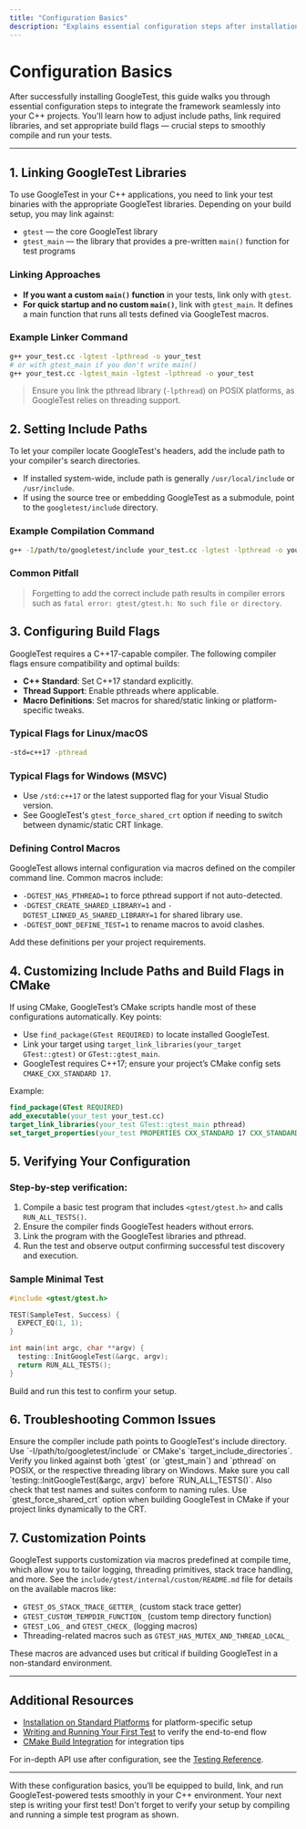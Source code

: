 ```yaml
---
title: "Configuration Basics"
description: "Explains essential configuration steps after installation, such as linking libraries, adjusting include paths, and setting build flags. Equips users to smoothly compile and use the framework in their own C++ applications."
---
```


# Configuration Basics

After successfully installing GoogleTest, this guide walks you through essential configuration steps to integrate the framework seamlessly into your C++ projects. You'll learn how to adjust include paths, link required libraries, and set appropriate build flags — crucial steps to smoothly compile and run your tests.

---

## 1. Linking GoogleTest Libraries

To use GoogleTest in your C++ applications, you need to link your test binaries with the appropriate GoogleTest libraries. Depending on your build setup, you may link against:

- `gtest` — the core GoogleTest library
- `gtest_main` — the library that provides a pre-written `main()` function for test programs

### Linking Approaches

- **If you want a custom `main()` function** in your tests, link only with `gtest`.
- **For quick startup and no custom `main()`**, link with `gtest_main`. It defines a main function that runs all tests defined via GoogleTest macros.

### Example Linker Command
```sh
g++ your_test.cc -lgtest -lpthread -o your_test
# or with gtest_main if you don't write main()
g++ your_test.cc -lgtest_main -lgtest -lpthread -o your_test
```

> Ensure you link the pthread library (`-lpthread`) on POSIX platforms, as GoogleTest relies on threading support.

## 2. Setting Include Paths

To let your compiler locate GoogleTest's headers, add the include path to your compiler's search directories.

- If installed system-wide, include path is generally `/usr/local/include` or `/usr/include`.
- If using the source tree or embedding GoogleTest as a submodule, point to the `googletest/include` directory.

### Example Compilation Command
```sh
g++ -I/path/to/googletest/include your_test.cc -lgtest -lpthread -o your_test
```

### Common Pitfall

> Forgetting to add the correct include path results in compiler errors such as `fatal error: gtest/gtest.h: No such file or directory`.

## 3. Configuring Build Flags

GoogleTest requires a C++17-capable compiler. The following compiler flags ensure compatibility and optimal builds:

- **C++ Standard**: Set C++17 standard explicitly.
- **Thread Support**: Enable pthreads where applicable.
- **Macro Definitions**: Set macros for shared/static linking or platform-specific tweaks.

### Typical Flags for Linux/macOS
```sh
-std=c++17 -pthread
```

### Typical Flags for Windows (MSVC)
- Use `/std:c++17` or the latest supported flag for your Visual Studio version.
- See GoogleTest's `gtest_force_shared_crt` option if needing to switch between dynamic/static CRT linkage.

### Defining Control Macros

GoogleTest allows internal configuration via macros defined on the compiler command line. Common macros include:

- `-DGTEST_HAS_PTHREAD=1` to force pthread support if not auto-detected.
- `-DGTEST_CREATE_SHARED_LIBRARY=1` and `-DGTEST_LINKED_AS_SHARED_LIBRARY=1` for shared library use.
- `-DGTEST_DONT_DEFINE_TEST=1` to rename macros to avoid clashes.

Add these definitions per your project requirements.

## 4. Customizing Include Paths and Build Flags in CMake

If using CMake, GoogleTest’s CMake scripts handle most of these configurations automatically. Key points:

- Use `find_package(GTest REQUIRED)` to locate installed GoogleTest.
- Link your target using `target_link_libraries(your_target GTest::gtest)` or `GTest::gtest_main`.
- GoogleTest requires C++17; ensure your project’s CMake config sets `CMAKE_CXX_STANDARD 17`.

Example:
```cmake
find_package(GTest REQUIRED)
add_executable(your_test your_test.cc)
target_link_libraries(your_test GTest::gtest_main pthread)
set_target_properties(your_test PROPERTIES CXX_STANDARD 17 CXX_STANDARD_REQUIRED YES)
```

## 5. Verifying Your Configuration

### Step-by-step verification:

1. Compile a basic test program that includes `<gtest/gtest.h>` and calls `RUN_ALL_TESTS()`.
2. Ensure the compiler finds GoogleTest headers without errors.
3. Link the program with the GoogleTest libraries and pthread.
4. Run the test and observe output confirming successful test discovery and execution.

### Sample Minimal Test
```cpp
#include <gtest/gtest.h>

TEST(SampleTest, Success) {
  EXPECT_EQ(1, 1);
}

int main(int argc, char **argv) {
  testing::InitGoogleTest(&argc, argv);
  return RUN_ALL_TESTS();
}
```

Build and run this test to confirm your setup.

## 6. Troubleshooting Common Issues

<AccordionGroup title="Common Configuration Issues and How to Fix Them">
<Accordion title="Compiler Cannot Find gtest/gtest.h">
Ensure the compiler include path points to GoogleTest's include directory. Use `-I/path/to/googletest/include` or CMake's `target_include_directories`.
</Accordion>
<Accordion title="Linker Errors about Undefined References">
Verify you linked against both `gtest` (or `gtest_main`) and `pthread` on POSIX, or the respective threading library on Windows.
</Accordion>
<Accordion title="Runtime Errors or Tests Not Executing">
Make sure you call `testing::InitGoogleTest(&argc, argv)` before `RUN_ALL_TESTS()`. Also check that test names and suites conform to naming rules.
</Accordion>
<Accordion title="Mismatch of Runtime Libraries (MSVC)">
Use `gtest_force_shared_crt` option when building GoogleTest in CMake if your project links dynamically to the CRT.
</Accordion>
</AccordionGroup>

## 7. Customization Points

GoogleTest supports customization via macros predefined at compile time, which allow you to tailor logging, threading primitives, stack trace handling, and more. See the `include/gtest/internal/custom/README.md` file for details on the available macros like:

- `GTEST_OS_STACK_TRACE_GETTER_` (custom stack trace getter)
- `GTEST_CUSTOM_TEMPDIR_FUNCTION_` (custom temp directory function)
- `GTEST_LOG_` and `GTEST_CHECK_` (logging macros)
- Threading-related macros such as `GTEST_HAS_MUTEX_AND_THREAD_LOCAL_`

These macros are advanced uses but critical if building GoogleTest in a non-standard environment.

---

## Additional Resources

- [Installation on Standard Platforms](https://github.com/google/googletest/blob/main/docs/getting-started/setup-installation/installing-standard-platforms.mdx) for platform-specific setup
- [Writing and Running Your First Test](https://github.com/google/googletest/blob/main/docs/getting-started/first-test-experience/writing-first-test.mdx) to verify the end-to-end flow
- [CMake Build Integration](https://github.com/google/googletest/blob/main/docs/overview/system-architecture/integration-overview.mdx#build-integration) for integration tips

For in-depth API use after configuration, see the [Testing Reference](https://github.com/google/googletest/blob/main/docs/reference/testing.md).

---

With these configuration basics, you’ll be equipped to build, link, and run GoogleTest-powered tests smoothly in your C++ environment. Your next step is writing your first test! Don't forget to verify your setup by compiling and running a simple test program as shown.
